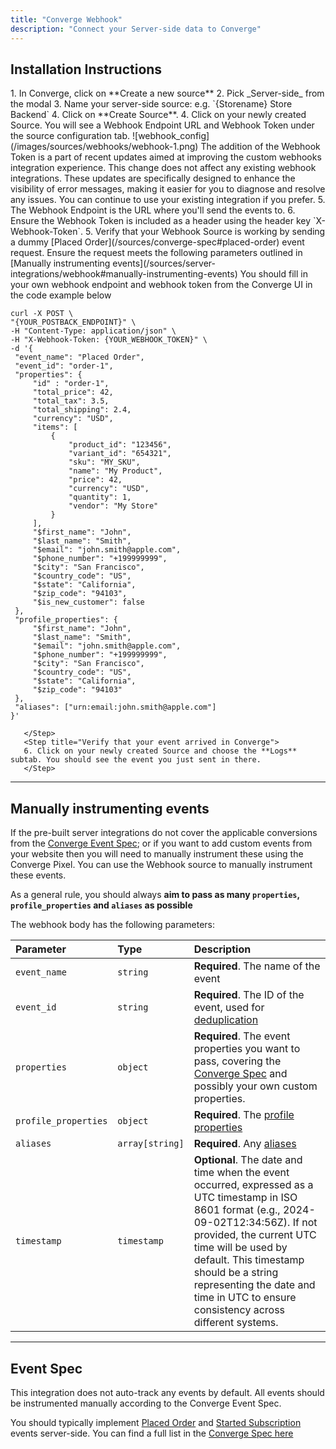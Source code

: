 ```yaml
---
title: "Converge Webhook"
description: "Connect your Server-side data to Converge"
---
```


## Installation Instructions

  <Steps>
    <Step title="Create a new Webhook Source in Converge">
      1. In Converge, click on **Create a new source**
        2. Pick _Server-side_ from the modal
        3. Name your server-side source: e.g. `{Storename} Store Backend`
        4. Click on **Create Source**.
    </Step>
    <Step title="Send a dummy event">
        4. Click on your newly created Source. You will see a Webhook Endpoint URL and Webhook Token under the source configuration tab.
        ![webhook_config](/images/sources/webhooks/webhook-1.png)
        <Note>
            The addition of the Webhook Token is a part of recent updates aimed at improving the custom webhooks integration experience. This change does not affect any existing webhook integrations. These updates are specifically designed to enhance the visibility of error messages, making it easier for you to diagnose and resolve any issues. You can continue to use your existing integration if you prefer.
        </Note>
        5. The Webhook Endpoint is the URL where you'll send the events to.
        6. Ensure the Webhook Token is included as a header using the header key `X-Webhook-Token`.
        5. Verify that your Webhook Source is working by sending a dummy [Placed Order](/sources/converge-spec#placed-order) event request. Ensure the request meets the following parameters outlined in [Manually instrumenting events](/sources/server-integrations/webhook#manually-instrumenting-events)
         <Accordion icon="code" title="Code example"> 
         <Note> You should fill in your own webhook endpoint and webhook token from the Converge UI in the code example below</Note>
   <CodeGroup>
   
   ```cURL cURL
  curl -X POST \
  "{YOUR_POSTBACK_ENDPOINT}" \
  -H "Content-Type: application/json" \
  -H "X-Webhook-Token: {YOUR_WEBHOOK_TOKEN}" \
  -d '{
    "event_name": "Placed Order",
    "event_id": "order-1",
    "properties": {
        "id" : "order-1",
        "total_price": 42,
        "total_tax": 3.5,
        "total_shipping": 2.4,
        "currency": "USD",
        "items": [
            {
                "product_id": "123456",
                "variant_id": "654321",
                "sku": "MY_SKU",
                "name": "My Product",
                "price": 42,
                "currency": "USD",
                "quantity": 1,
                "vendor": "My Store"
            }
        ],
        "$first_name": "John",
        "$last_name": "Smith",
        "$email": "john.smith@apple.com",
        "$phone_number": "+199999999",
        "$city": "San Francisco",
        "$country_code": "US",
        "$state": "California",
        "$zip_code": "94103",
        "$is_new_customer": false
    },
    "profile_properties": {
        "$first_name": "John",
        "$last_name": "Smith",
        "$email": "john.smith@apple.com",
        "$phone_number": "+199999999",
        "$city": "San Francisco",
        "$country_code": "US",
        "$state": "California",
        "$zip_code": "94103"
    },
    "aliases": ["urn:email:john.smith@apple.com"]
}'

   ```
   </CodeGroup>
    </Accordion> 
    

       </Step>
       <Step title="Verify that your event arrived in Converge">
       6. Click on your newly created Source and choose the **Logs** subtab. You should see the event you just sent in there.
       </Step>
</Steps>

---

## Manually instrumenting events

If the pre-built server integrations do not cover the applicable conversions from the [Converge Event Spec](/sources/converge-spec); or if you want to add custom events from your website then you will need to manually instrument these using the Converge Pixel.
You can use the Webhook source to manually instrument these events.

<Info> As a general rule, you should always **aim to pass as many `properties`, `profile_properties` and `aliases` as possible** </Info>

The webhook body has the following parameters: 

| Parameter | Type     | Description                       |
| :-------- | :------- | :-------------------------------- |
| `event_name`      | `string` | **Required**. The name of the event |
| `event_id` | `string` | **Required**. The ID of the event, used for [deduplication](/sources/source-concepts#deduplication) |
| `properties` | `object` | **Required**. The event properties you want to pass, covering the [Converge Spec](/sources/server-integrations/webhook#event-spec) and possibly your own custom properties. |
| `profile_properties` | `object` | **Required**. The [profile properties](/sources/source-concepts#profile-properties) |
| `aliases` | `array[string]` | **Required**. Any [aliases](/sources/source-concepts#aliases) |
| `timestamp` | `timestamp` | **Optional**. The date and time when the event occurred, expressed as a UTC timestamp in ISO 8601 format (e.g., 2024-09-02T12:34:56Z). If not provided, the current UTC time will be used by default. This timestamp should be a string representing the date and time in UTC to ensure consistency across different systems.|


---

## Event Spec

This integration does not auto-track any events by default. 
All events should be instrumented manually according to the Converge Event Spec.


<Note> You should typically implement [Placed Order](/sources/converge-spec#placed-order) and [Started Subscription](/sources/converge-spec#started-subscription) events server-side. You can find a full list in the [Converge Spec here](/sources/converge-spec) </Note>